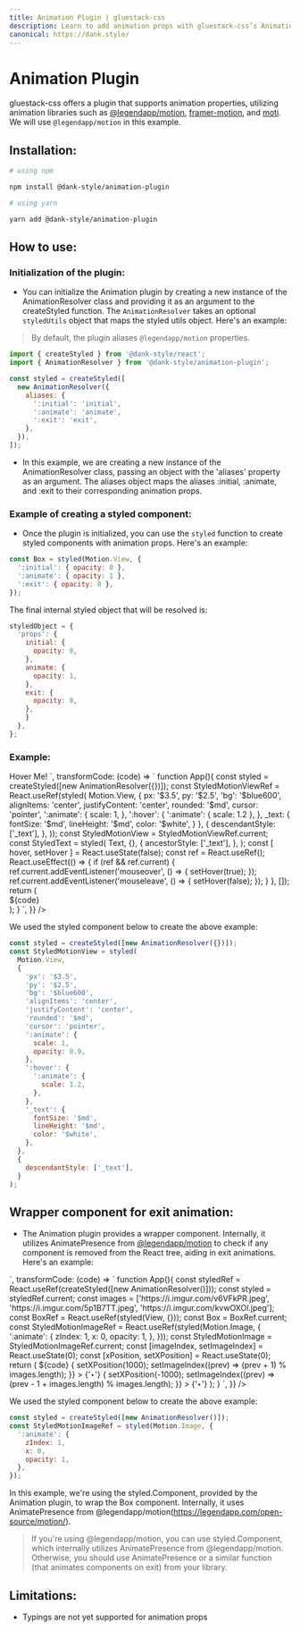 ```yaml
---
title: Animation Plugin | gluestack-css
description: Learn to add animation props with gluestack-css’s Animation Plugin for dynamic, animated UI elements. Performance impacts and lack of typings are limitations.
canonical: https://dank.style/
---
```



<Meta title="plugins/Animation Plugin" />

# Animation Plugin

gluestack-css offers a plugin that supports animation properties, utilizing animation libraries such as [@legendapp/motion](https://legendapp.com/open-source/motion/), [framer-motion](https://www.framer.com/motion/), and [moti](https://moti.fyi/). We will use `@legendapp/motion` in this example.

## Installation:

```bash
# using npm

npm install @dank-style/animation-plugin

# using yarn

yarn add @dank-style/animation-plugin
```

## How to use:

### Initialization of the plugin:

- You can initialize the Animation plugin by creating a new instance of the AnimationResolver class and providing it as an argument to the createStyled function. The `AnimationResolver` takes an optional `styledUtils` object that maps the styled utils object. Here's an example:

> By default, the plugin aliases `@legendapp/motion` properties.

```jsx
import { createStyled } from '@dank-style/react';
import { AnimationResolver } from '@dank-style/animation-plugin';

const styled = createStyled([
  new AnimationResolver({
    aliases: {
      ':initial': 'initial',
      ':animate': 'animate',
      ':exit': 'exit',
    },
  }),
]);
```

- In this example, we are creating a new instance of the AnimationResolver class, passing an object with the 'aliases' property as an argument. The aliases object maps the aliases :initial, :animate, and :exit to their corresponding animation props.

### Example of creating a styled component:

- Once the plugin is initialized, you can use the `styled` function to create styled components with animation props. Here's an example:

```jsx
const Box = styled(Motion.View, {
  ':initial': { opacity: 0 },
  ':animate': { opacity: 1 },
  ':exit': { opacity: 0 },
});
```

The final internal styled object that will be resolved is:

```jsx
styledObject = {
  'props': {
    initial: {
      opacity: 0,
    },
    animate: {
      opacity: 1,
    },
    exit: {
      opacity: 0,
    },
    }
  },
};
```

### Example:

<AppProvider>
  <CodePreview
    mb="$6"
    showArgsController={false}
    metaData={{
      scope: {
        createStyled,
        AnimationResolver,
        Provider: StyledProvider,
        config,
        Pressable,
        Text,
        Motion,
        useEffect,
        useState,
        useRef,
        Motion,
      },
      code: `
<StyledMotionView
  states={{ hover: hover }}>
  <StyledText>Hover Me!</StyledText>
</StyledMotionView>`,
      transformCode: (code) => `
          function App(){
            const styled = createStyled([new AnimationResolver({})]);
            const StyledMotionViewRef = React.useRef(styled(
              Motion.View,
              {
                 px: '$3.5',
                py: '$2.5', 
                'bg': '$blue600',
                alignItems: 'center',
                justifyContent: 'center',
                rounded: '$md',
                cursor: 'pointer',
                ':animate': {
                  scale: 1,
                },
                ':hover': {
                  ':animate': {
                    scale: 1.2
                  },
                },
                _text: {
                  fontSize: '$md',
                lineHeight: '$md',
                color: '$white',
                }
              },
              {
                descendantStyle: ['_text'],
              },
            ));
            const StyledMotionView = StyledMotionViewRef.current;
            const StyledText = styled(
              Text,
              {},
              {
                ancestorStyle: ['_text'],
              },
            );
            const [ hover, setHover ] = React.useState(false);
            const ref = React.useRef();
              React.useEffect(() => {
              if (ref && ref.current) {
                ref.current.addEventListener('mouseover', () => {
                  setHover(true);
                });
                ref.current.addEventListener('mouseleave', () => {
                  setHover(false);
                });
              }
            }, []);
            return ( 
              <Provider config={config}>
               <div ref={ref}>
                ${code}
              </div>
              </Provider>
            );
          }
      `,
    }}
  />
</AppProvider>

We used the styled component below to create the above example:

```jsx
const styled = createStyled([new AnimationResolver({})]);
const StyledMotionView = styled(
  Motion.View,
  {
    'px': '$3.5',
    'py': '$2.5',
    'bg': '$blue600',
    'alignItems': 'center',
    'justifyContent': 'center',
    'rounded': '$md',
    'cursor': 'pointer',
    ':animate': {
      scale: 1,
      opacity: 0.9,
    },
    ':hover': {
      ':animate': {
        scale: 1.2,
      },
    },
    '_text': {
      fontSize: '$md',
      lineHeight: '$md',
      color: '$white',
    },
  },
  {
    descendantStyle: ['_text'],
  }
);
```

## Wrapper component for exit animation:

- The Animation plugin provides a wrapper component. Internally, it utilizes AnimatePresence from [@legendapp/motion](https://legendapp.com/open-source/motion/) to check if any component is removed from the React tree, aiding in exit animations. Here's an example:

<AppProvider>
  <CodePreview
    mb="$6"
    showArgsController={false}
    metaData={{
      scope: {
        createStyled,
        AnimationResolver,
        Provider: StyledProvider,
        config,
        Pressable,
        Motion,
        Text,
        View,
      },
      code: ` <styled.Component>
          <StyledMotionImage
            style={{
              width: '100%',
              height: '100%',
              position: 'absolute',
            }}
            source={{ uri: images[imageIndex] }}
            key={imageIndex-Math.random()}
            sx={{
              ':initial': {
                x: xPosition,
                opacity: 0,
              },
              ':exit': {
                zIndex: 0,
                x: -xPosition,
                opacity: 0,
              },
              ':transition': {
                x: { type: 'spring', stiffness: 200, damping: 23 },
              },
            }}
          />
        </styled.Component>`,
      transformCode: (code) => `
          function App(){
            const styledRef = React.useRef(createStyled([new AnimationResolver()]));
            const styled = styledRef.current;
const images = ['https://i.imgur.com/v6VFkPR.jpeg', 'https://i.imgur.com/5p1B7TT.jpeg', 'https://i.imgur.com/kvwOXOl.jpeg'];
const BoxRef = React.useRef(styled(View, {}));
const Box = BoxRef.current;
const StyledMotionImageRef = React.useRef(styled(Motion.Image, {
  ':animate': {
    zIndex: 1,
    x: 0,
    opacity: 1,
  },
}));
const StyledMotionImage = StyledMotionImageRef.current;
 const [imageIndex, setImageIndex] = React.useState(0);
  const [xPosition, setXPosition] = React.useState(0);
            return ( 
              <Provider config={config}>
              <Box
        sx={{
          'position': 'relative',
          'justifyContent': 'center',
          'width': '100%',
          'height': 200,
          overflow: 'hidden',
          '@sm': {
            height: 400,
          },
          'aspectRatio': 1 * 1.4,
        }}
      >
       ${code}
      </Box>
      <Pressable
        accessibilityRole="button"
        style={{
          position: 'absolute',
          backgroundColor: 'white',
          borderRadius: 30,
          width: 40,
          height: 40,
          justifyContent: 'center',
          alignItems: 'center',
          top: '50%',
          zIndex: 2,
          right: 10,
        }}
        onPress={() => {
          setXPosition(1000);
          setImageIndex((prev) => (prev + 1) % images.length);
        }}
      >
        {'‣'}
      </Pressable>
      <Pressable
        accessibilityRole="button"
        style={{
          position: 'absolute',
          backgroundColor: 'white',
          borderRadius: 30,
          width: 40,
          height: 40,
          justifyContent: 'center',
          alignItems: 'center',
          top: '50%',
          zIndex: 2,
          left: 10,
          transform: [{ scale: -1 }],
        }}
        onPress={() => {
          setXPosition(-1000);
          setImageIndex((prev) => (prev - 1 + images.length) % images.length);
        }}
      >
        {'‣'}
      </Pressable>
              </Provider>
            );
          }
      `,
    }}
  />
</AppProvider>

We used the styled component below to create the above example:

```jsx
const styled = createStyled([new AnimationResolver()]);
const StyledMotionImageRef = styled(Motion.Image, {
  ':animate': {
    zIndex: 1,
    x: 0,
    opacity: 1,
  },
});
```

In this example, we're using the styled.Component, provided by the Animation plugin, to wrap the Box component. Internally, it uses AnimatePresence from @legendapp/motion(https://legendapp.com/open-source/motion/).

> If you're using @legendapp/motion, you can use styled.Component, which internally utilizes AnimatePresence from @legendapp/motion. Otherwise, you should use AnimatePresence or a similar function (that animates components on exit) from your library.

## Limitations:

- Typings are not yet supported for animation props
